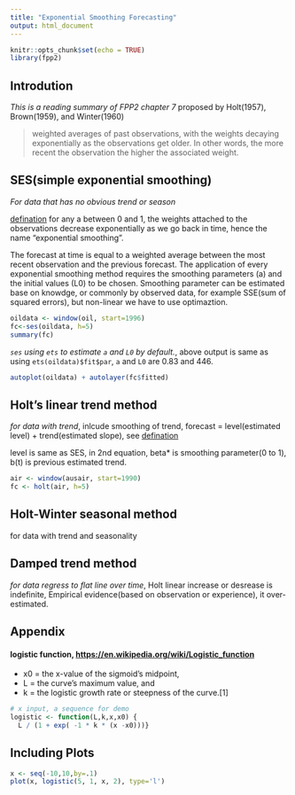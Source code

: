 ```yaml
---
title: "Exponential Smoothing Forecasting"
output: html_document
---
```


```r
knitr::opts_chunk$set(echo = TRUE)
library(fpp2)
```

## Introdution
*This is a reading summary of FPP2 chapter 7*
proposed by Holt(1957), Brown(1959), and Winter(1960)

> weighted averages of past observations, with the weights decaying exponentially as the observations get older. In other words, the more recent the observation the higher the associated weight. 

## SES(simple exponential smoothing)
*For data that has no obvious trend or season*

[defination]([https://otexts.com/fpp2/ses.html#eq:7-ses) 
for any a between 0 and 1, the weights attached to the observations decrease exponentially as we go back in time, hence the name “exponential smoothing”.

The forecast at time is equal to a weighted average between the most recent observation and the previous forecast. The application of every exponential smoothing method requires the smoothing parameters (a) and the initial values (L0) to be chosen. Smoothing parameter can be estimated base 
on knowdge, or commonly by observed data, for example SSE(sum of squared errors), but non-linear we have to use optimaztion.
```r
oildata <- window(oil, start=1996)
fc<-ses(oildata, h=5) 
summary(fc)
```

*`ses` using `ets` to estimate `a` and `L0` by default.*, above output is same as using `ets(oildata)$fit$par`, `a` and `L0` are 0.83 and 446.

```r
autoplot(oildata) + autolayer(fc$fitted)
```

## Holt's linear trend method
*for data with trend*, inlcude smoothing of trend, forecast = level(estimated level) + trend(estimated slope), see [defination](https://otexts.com/fpp2/holt.html)

level is same as SES, in 2nd equation, beta* is smoothing parameter(0 to 1), b(t) is previous estimated trend.
```r
air <- window(ausair, start=1990)
fc <- holt(air, h=5)

```
## Holt-Winter seasonal method
for data with trend and seasonality

## Damped trend method
*for data regress to flat line over time*, Holt linear increase or desrease is indefinite, Empirical evidence(based on observation or experience), it over-estimated. 


## Appendix
#### logistic function, <https://en.wikipedia.org/wiki/Logistic_function>

* x0 = the x-value of the sigmoid's midpoint,
* L = the curve's maximum value, and
* k = the logistic growth rate or steepness of the curve.[1]


```r
# x input, a sequence for demo
logistic <- function(L,k,x,x0) { 
  L / (1 + exp( -1 * k * (x -x0)))}
```

## Including Plots

```r
x <- seq(-10,10,by=.1)
plot(x, logistic(5, 1, x, 2), type='l')
```